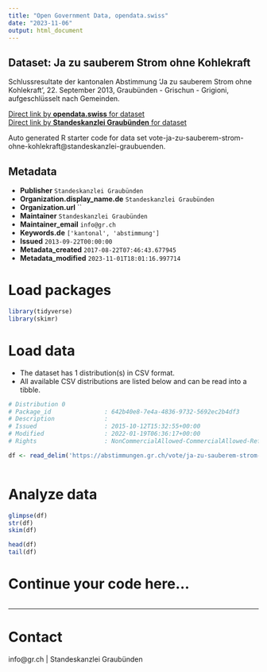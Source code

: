 ```yaml
---
title: "Open Government Data, opendata.swiss"
date: "2023-11-06"
output: html_document
---
```


## Dataset: Ja zu sauberem Strom ohne Kohlekraft

Schlussresultate der kantonalen Abstimmung 'Ja zu sauberem Strom ohne Kohlekraft', 22. September 2013, Graubünden - Grischun - Grigioni, aufgeschlüsselt nach Gemeinden.

[Direct link by **opendata.swiss** for dataset](https://opendata.swiss/de/dataset/ja-zu-sauberem-strom-ohne-kohlekraft)<br>
[Direct link by **Standeskanzlei Graubünden** for dataset](https://abstimmungen.gr.ch/vote/ja-zu-sauberem-strom-ohne-kohlekraft/data)

Auto generated R starter code for data set vote-ja-zu-sauberem-strom-ohne-kohlekraft@standeskanzlei-graubuenden.

## Metadata

- **Publisher** `Standeskanzlei Graubünden`
- **Organization.display_name.de** `Standeskanzlei Graubünden`
- **Organization.url** ``
- **Maintainer** `Standeskanzlei Graubünden`
- **Maintainer_email** `info@gr.ch`
- **Keywords.de** `['kantonal', 'abstimmung']`
- **Issued** `2013-09-22T00:00:00`
- **Metadata_created** `2017-08-22T07:46:43.677945`
- **Metadata_modified** `2023-11-01T18:01:16.997714`


# Load packages

```r

library(tidyverse)
library(skimr)

```

# Load data

-   The dataset has 1 distribution(s) in CSV format.
-   All available CSV distributions are listed below and can be read into a tibble.

```r

# Distribution 0
# Package_id               : 642b40e8-7e4a-4836-9732-5692ec2b4df3
# Description              : 
# Issued                   : 2015-10-12T15:32:55+00:00
# Modified                 : 2022-01-19T06:36:17+00:00
# Rights                   : NonCommercialAllowed-CommercialAllowed-ReferenceRequired

df <- read_delim('https://abstimmungen.gr.ch/vote/ja-zu-sauberem-strom-ohne-kohlekraft/data-csv')



```

# Analyze data

```r

glimpse(df)
str(df)
skim(df)

head(df)
tail(df)

```

# Continue your code here...

```r

```

------------------------------------------------------------------------

# Contact

info@gr.ch | Standeskanzlei Graubünden
